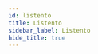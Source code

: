 ```yaml
---
id: listento
title: Listento
sidebar_label: Listento
hide_title: true
---
```



<div>
    <WikiEntry 
        title= "Audiomovers Listento" 
        pic_url= {useBaseUrl('img/listento.png')}
        description= "Listento is a software audio plugin designed to stream audio from DAW to web browser or to another DAW. Listento allows real-time streaming of several lossless and compressed formats. The Listento plugin is available in VST, VST3, AU and AAX formats."
        developer= "Audiomovers"
        website= "https://audiomovers.com/wp/"
        support= "https://audiomovers.com/wp/faq/"
        //protocol= ""
        os_support= "Cross-platform (hosted on DAW as VST)"
        pricing= "$99/year (See pricing on site)"
        sign_up= "Yes"
        hosting= "No"
        //rec_speed= ""
        //req_speed= ""
        //max_qual= ""
        //latency= ""
        last_update= "Active development"
        open_source= "No"
        repo= ""
        //ease= ""
        issues= ""
        info= ""
        caution= ""
    />
</div>